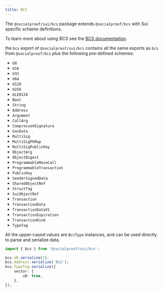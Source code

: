 ```yaml
---
title: BCS
---
```


The `@socialproof/sui/bcs` package extends `@socialproof/bcs` with Sui specific scheme definitions.

To learn more about using BCS see the [BCS documentation](/bcs).

the `bcs` export of `@socialproof/sui/bcs` contains all the same exports as `bcs` from `@socialproof/bcs` plus
the following pre-defined schemes:

- `U8`
- `U16`
- `U32`
- `U64`
- `U128`
- `U256`
- `ULEB128`
- `Bool`
- `String`
- `Address`
- `Argument`
- `CallArg`
- `CompressedSignature`
- `GasData`
- `MultiSig`
- `MultiSigPkMap`
- `MultiSigPublicKey`
- `ObjectArg`
- `ObjectDigest`
- `ProgrammableMoveCall`
- `ProgrammableTransaction`
- `PublicKey`
- `SenderSignedData`
- `SharedObjectRef`
- `StructTag`
- `SuiObjectRef`
- `Transaction`
- `TransactionData`
- `TransactionDataV1`
- `TransactionExpiration`
- `TransactionKind`
- `TypeTag`

All the upper-cased values are `BcsType` instances, and can be used directly to parse and serialize
data.

```typescript
import { bcs } from '@socialproof/sui/bcs';

bcs.U8.serialize(1);
bcs.Address.serialize('0x1');
bcs.TypeTag.serialize({
	vector: {
		u8: true,
	},
});
```
